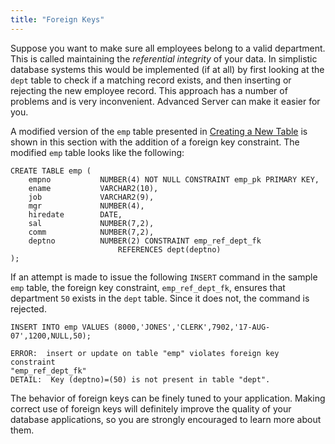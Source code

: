```yaml
---
title: "Foreign Keys"
---
```


<div id="foreign_keys" class="registered_link"></div>

Suppose you want to make sure all employees belong to a valid department. This is called maintaining the *referential integrity* of your data. In simplistic database systems this would be implemented (if at all) by first looking at the `dept` table to check if a matching record exists, and then inserting or rejecting the new employee record. This approach has a number of problems and is very inconvenient. Advanced Server can make it easier for you.

A modified version of the `emp` table presented in [Creating a New Table](../02_sql_tutorial/02_creating_a_new_table/#creating_a_new_table) is shown in this section with the addition of a foreign key constraint. The modified `emp` table looks like the following:

```
CREATE TABLE emp (
    empno           NUMBER(4) NOT NULL CONSTRAINT emp_pk PRIMARY KEY,
    ename           VARCHAR2(10),
    job             VARCHAR2(9),
    mgr             NUMBER(4),
    hiredate        DATE,
    sal             NUMBER(7,2),
    comm            NUMBER(7,2),
    deptno          NUMBER(2) CONSTRAINT emp_ref_dept_fk
                        REFERENCES dept(deptno)
);
```

If an attempt is made to issue the following `INSERT` command in the sample `emp` table, the foreign key constraint, `emp_ref_dept_fk`, ensures that department `50` exists in the `dept` table. Since it does not, the command is rejected.

```
INSERT INTO emp VALUES (8000,'JONES','CLERK',7902,'17-AUG-07',1200,NULL,50);

ERROR:  insert or update on table "emp" violates foreign key constraint
"emp_ref_dept_fk"
DETAIL:  Key (deptno)=(50) is not present in table "dept".
```

The behavior of foreign keys can be finely tuned to your application. Making correct use of foreign keys will definitely improve the quality of your database applications, so you are strongly encouraged to learn more about them.

